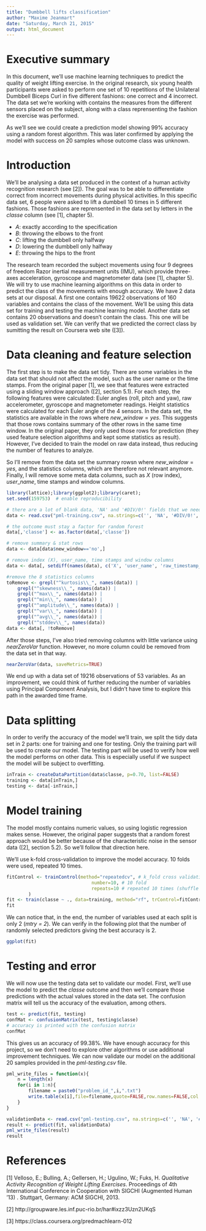 ```yaml
---
title: "Dumbbell lifts classification"
author: "Maxime Jeanmart"
date: "Saturday, March 21, 2015"
output: html_document
---
```


# Executive summary

In this document, we'll use machine learning techniques to predict the quality of weight lifting exercise.
In the original research, six young health participants were asked to perform one set of 10 repetitions of the Unilateral Dumbbell Biceps Curl in five different fashions: one correct and 4 incorrect. The data set we're working with contains the measures from the different sensors placed on the subject,
along with a class reprensenting the fashion the exercise was performed.

As we'll see we could create a prediction model showing 99% accuracy using a random forest algorithm. 
This was later confirmed by applying the model with success on 20 samples whose outcome class was unknown.

# Introduction
We'll be analysing a data set produced in the context of a human activity recognition 
research (see [2]). The goal was to be able to differentiate correct from incorrect movements during physical activities. In this specific data set, 6 people were asked to lift a dumbbell 10 times in 5 different fashions. Those fashions are reprensented in the data set by letters in the _classe_ column (see [1], chapter 5).

- _A_: exactly according to the specification 
- _B_: throwing the elbows to the front 
- _C_: lifting the dumbbell only halfway 
- _D_: lowering the dumbbell only halfway
- _E_: throwing the hips to the front

The research team recorded the subject movements using four 9 degrees of freedom Razor inertial measurement units (IMU), which provide three-axes
acceleration, gyroscope and magnetometer data (see [1], chapter 5). We will try to use machine learning algorithms on this data in order to predict the class of the movements with enough accuracy. We have 2 data sets at our disposal. A first one contains 19622 observations of 160 variables and contains the class of the movement. We'll be using this data set for training and testing the machine learning model. Another data set contains 20 observations and doesn't contain the class. This one will be used as validation set. We can verify that we predicted the correct class by sumitting the result on Coursera web site ([3]).

# Data cleaning and feature selection

The first step is to make the data set tidy. There are some variables in the data set that should not affect the model, such as the user name or the time stamps. From the original paper [1], we see that features were extracted using a sliding window approach ([2], section 5.1). For each step, the following features were calculated: Euler angles (roll, pitch and yaw), raw accelerometer, gyroscope and magnetometer readings. Height statistics were calculated for each Euler angle of the 4 sensors. In the data set, the statistics are available in the rows where $new\_window = yes$. This suggests that those rows contains summary of the other rows in the same time window. In the original paper, they only used those rows for prediction (they used feature selection algorithms and kept some statistics as result). However, I've decided to train the model on raw data instead, thus reducing the number of features to analyze.

So I'll remove from the data set the summary rowsn where $new\_window = yes$, and the statistics columns, which are therefore not relevant anymore. Finally, I will remove some meta data columns, such as $X$ (row index), $user\_name$, time stamps and window columns.

```r
library(lattice);library(ggplot2);library(caret);
set.seed(159753)  # enable reproducibility

# there are a lot of blank data, 'NA' and '#DIV/0!' fields that we need to consider as NA values
data <- read.csv("pml-training.csv", na.strings=c('', 'NA', '#DIV/0!', ' '), stringsAsFactors=FALSE)

# the outcome must stay a factor for random forest
data[,'classe'] <- as.factor(data[,'classe'])

# remove summary & stat rows
data <- data[data$new_window=='no',]

# remove index (X), user_name, time stamps and window columns
data <- data[, setdiff(names(data), c('X', 'user_name', 'raw_timestamp_part_1', 'raw_timestamp_part_2', 'cvtd_timestamp', 'new_window', 'num_window'))]

#remove the 8 statistics columns
toRemove <- grepl("^kurtosis\\_", names(data)) |
    grepl("^skewness\\_", names(data)) |
    grepl("^max\\_", names(data)) |
    grepl("^min\\_", names(data)) |
    grepl("^amplitude\\_", names(data)) |
    grepl("^var\\_", names(data)) |
    grepl("^avg\\_", names(data)) |
    grepl("^stddev\\_", names(data))
data <- data[, !toRemove]
```

After those steps, I've also tried removing columns with little variance using _nearZeroVar_ function. However, no more column could be removed from the data set in that way.

```r
nearZeroVar(data, saveMetrics=TRUE)
```

We end up with a data set of 19216 observations of 53 variables. As an improvement, we could think of further reducing the number of variables using Principal Component Analysis, but I didn't have time to explore this path in the awarded time frame.

# Data splitting

In order to verify the accuracy of the model we'll train, we split the tidy data set in 2 parts: one for training and one for testing. Only the training part will be used to create our model. The testing part will be used to verify how well the model performs on other data. This is especially useful if we suspect the model will be subject to overfitting.

```r
inTrain <- createDataPartition(data$classe, p=0.70, list=FALSE)
training <- data[inTrain,]
testing <- data[-inTrain,]
```


# Model training

The model mostly contains numeric values, so using logistic regression makes sense. However, the original paper suggests that a random forest approach would be better because of the characteristic noise in the sensor data ([2], section 5.2). So we'll follow that direction here.

We'll use k-fold cross-validation to improve the model accuracy. 10 folds were used, repeated 10 times.

```r
fitControl <- trainControl(method="repeatedcv", # k_fold cross validation
                               number=10, # 10 fold
                               repeats=10 # repeated 10 times (shuffle between repetitions)
        )
fit <- train(classe ~ ., data=training, method="rf", trControl=fitControl, metric="Accuracy")
fit
```

We can notice that, in the end, the number of variables used at each split is only 2 (_mtry = 2_). We can verify in the following plot that the number of randomly selected predictors giving the best accuracy is 2.

```r
ggplot(fit)
```


# Testing and error

We will now use the testing data set to validate our model. First, we'll use the model to predict the _classe_ outcome and then we'll compare those 
predictions with the actual values stored in the data set. The confusion matrix will tell us the accuracy of the evaluation, among others.

```r
test <- predict(fit, testing)
confMat <- confusionMatrix(test, testing$classe)
# accuracy is printed with the confusion matrix
confMat
```

This gives us an accuracy of 99.38%. We have enough accuracy for this project, so we don't need to explore other algorithms or use additional improvement techniques. We can now validate our model on the additional 20 samples provided in the _pml-testing.csv_ file.

```r
pml_write_files = function(x){
    n = length(x)
    for(i in 1:n){
        filename = paste0("problem_id_",i,".txt")
        write.table(x[i],file=filename,quote=FALSE,row.names=FALSE,col.names=FALSE)
    }
}

validationData <- read.csv("pml-testing.csv", na.strings=c('', 'NA', '#DIV/0!', ' '), stringsAsFactors=FALSE)
result <- predict(fit, validationData)
pml_write_files(result)
result
```

# References

[1] Velloso, E.; Bulling, A.; Gellersen, H.; Ugulino, W.; Fuks, H. _Qualitative Activity Recognition of Weight Lifting Exercises_. Proceedings of 4th International Conference in Cooperation with SIGCHI (Augmented Human '13) . Stuttgart, Germany: ACM SIGCHI, 2013.

[2] http://groupware.les.inf.puc-rio.br/har#ixzz3Uzn2UKqS

[3] https://class.coursera.org/predmachlearn-012
